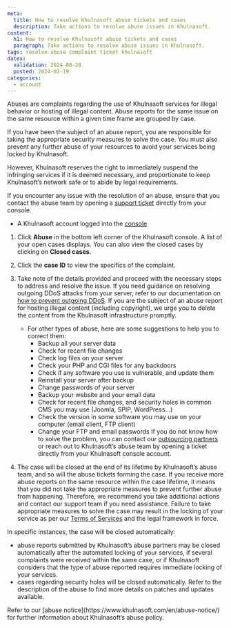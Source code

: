 ```yaml
---
meta:
  title: How to resolve Khulnasoft abuse tickets and cases
  description: Take actions to resolve abuse issues in Khulnasoft.
content:
  h1: How to resolve Khulnasoft abuse tickets and cases
  paragraph: Take actions to resolve abuse issues in Khulnasoft.
tags: resolve abuse complaint ticket khulnasoft
dates:
  validation: 2024-08-28
  posted: 2024-02-19
categories:
  - account
---
```


Abuses are complaints regarding the use of Khulnasoft services for illegal behavior or hosting of illegal content. Abuse reports for the same issue on the same resource within a given time frame are grouped by case.

If you have been the subject of an abuse report, you are responsible for taking the appropriate security measures to solve the case. You must also prevent any further abuse of your resources to avoid your services being locked by Khulnasoft.

However, Khulnasoft reserves the right to immediately suspend the infringing services if it is deemed necessary, and proportionate to keep Khulnasoft’s network safe or to abide by legal requirements.

If you encounter any issue with the resolution of an abuse, ensure that you contact the abuse team by opening a [support ticket](https://console.khulnasoft.com/support/tickets/create) directly from your console.

<Macro id="requirements" />

- A Khulnasoft account logged into the [console](https://console.khulnasoft.com)

1. Click **Abuse** in the bottom left corner of the Khulnasoft console. A list of your open cases displays. You can also view the closed cases by clicking on **Closed cases**.
2. Click the **case ID** to view the specifics of the complaint.
3. Take note of the details provided and proceed with the necessary steps to address and resolve the issue.
    <Message type="tip">
    If you need guidance on resolving outgoing DDoS attacks from your server, refer to our documentation on [how to prevent outgoing DDoS](/compute/instances/reference-content/preventing-outgoing-ddos/).
    </Message>
    If you are the subject of an abuse report for hosting illegal content (including copyright), we urge you to delete the content from the Khulnasoft infrastructure promptly.
    * For other types of abuse, here are some suggestions to help you to correct them:
        * Backup all your server data
        * Check for recent file changes
        * Check log files on your server
        * Check your PHP and CGI files for any backdoors
        * Check if any software you use is vulnerable, and update them
        * Reinstall your server after backup
        * Change passwords of your server
        * Backup your website and your email data
        * Check for recent file changes, and security holes in common CMS you may use (Joomla, SPIP, WordPress…)
        * Check the version in some software you may use on your computer (email client, FTP client)
        * Change your FTP and email passwords
    If you do not know how to solve the problem, you can contact our [outsourcing partners](https://www.khulnasoft.com/en/dedibox/outsourcing/) or reach out to Khulnasoft’s abuse team by opening a ticket directly from your Khulnasoft console account.

4. The case will be closed at the end of its lifetime by Khulnasoft’s abuse team, and so will the abuse tickets forming the case.
    If you receive more abuse reports on the same resource within the case lifetime, it means that you did not take the appropriate measures to prevent further abuse from happening.
    Therefore, we recommend you take additional actions and contact our support team if you need assistance. Failure to take appropriate measures to solve the case may result in the locking of your service as per our [Terms of Services](https://www.khulnasoft.com/en/contracts/) and the legal framework in force.

In specific instances, the case will be closed automatically:
* abuse reports submitted by Khulnasoft’s abuse partners may be closed automatically after the automated locking of your services, if several complaints were received within the same case, or if Khulnasoft considers that the type of abuse reported requires immediate locking of your services.
* cases regarding security holes will be closed automatically. Refer to the description of the abuse to find more details on patches and updates available.

<Message type="note">
Refer to our [abuse notice](https://www.khulnasoft.com/en/abuse-notice/) for further information about Khulnasoft’s abuse policy.
</Message>
